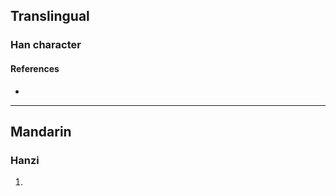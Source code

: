 {{character info/new}}
==Translingual==

===Han character===
{{Han char|rn=86|rad=火|as=07|sn=11|four=|canj=ROF|ids=⿱吹火}}

====References====
* {{Han ref|kx=0672.110|dkj=19066|hdz=32204.110|uh=7101|ud=28929}}

----

==Mandarin==

===Hanzi===
{{cmn-hanzi|pin=[[x]] (xi)|wg=<sup>i</sup>}}

# {{defn|lang=cmn|sort=火07}}
